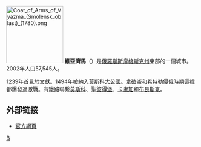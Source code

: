 {{coord|55|12|57|N|34|18|27|E|display=title}}
[[File:Coat_of_Arms_of_Vyazma_(Smolensk_oblast)_(1780).png|150px]]
'''維亞濟馬'''（{{lang-ru|Вя́зьма}}）是[[俄羅斯|俄羅斯]][[斯摩棱斯克州|斯摩棱斯克州]]東部的一個城市。2002年人口57,545人。

1239年首見於文獻。1494年被納入[[莫斯科大公|莫斯科大公國]]。[[拿破崙|拿破崙]]和[[希特勒|希特勒]]侵俄時期這裡都爆發過激戰。有鐵路聯繫[[莫斯科|莫斯科]]、[[聖彼得堡|聖彼得堡]]、[[卡盧加|卡盧加]]和[[布良斯克|布良斯克]]。

==外部链接==
{{Wikivoyage|維亞濟馬}}
* [http://www.vyazma.ru/ 官方網頁] {{Wayback|url=http://www.vyazma.ru/ |date=20080727040844 }}

{{斯摩倫斯克州行政區劃}}
{{Russia-geo-stub}}
[[Category:斯摩棱斯克州城市|В]]